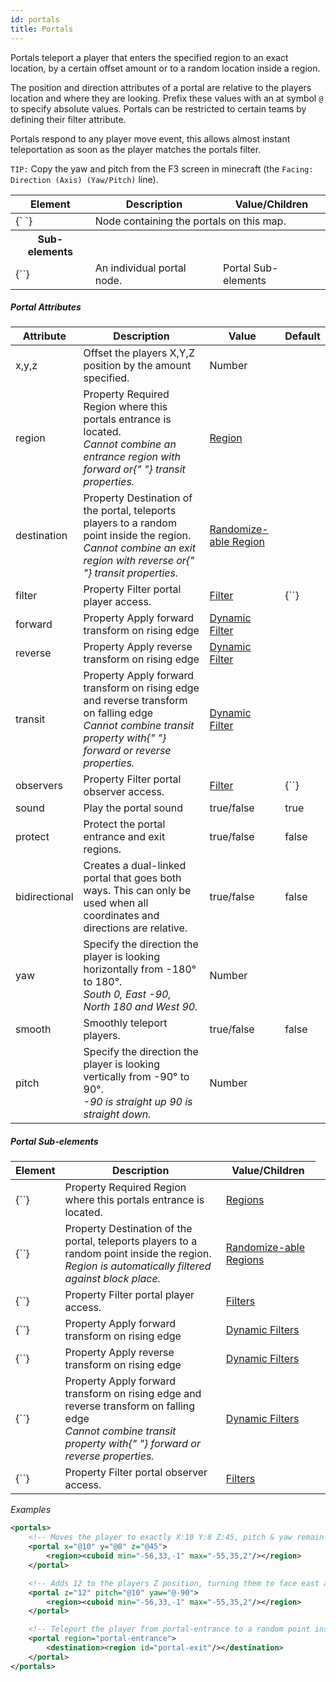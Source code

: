```yaml
---
id: portals
title: Portals
---
```


Portals teleport a player that enters the specified region to an exact location, by a certain offset amount or to a random location inside a region.

The position and direction attributes of a portal are relative to the players location and where they are looking. Prefix these values with an at symbol `@` to specify absolute values. Portals can be restricted to certain teams by defining their filter attribute.

Portals respond to any player move event, this allows almost instant teleportation as soon as the player matches the portals filter.

`TIP:` Copy the yaw and pitch from the F3 screen in minecraft (the `Facing: Direction (Axis) (Yaw/Pitch)` line).

<div className="table-container">
  <table>
    <thead>
      <tr>
        <th>Element</th>
        <th>Description</th>
        <th>Value/Children</th>
      </tr>
    </thead>
    <tbody>
      <tr>
        <td>
          <label>{`<portals> </portals>`}</label>
        </td>
        <td colspan="2">Node containing the portals on this map.</td>
      </tr>
      <tr>
        <th>Sub-elements</th>
        <th />
        <th />
      </tr>
      <tr>
        <td>
          <label>{`<portal>`}</label>
        </td>
        <td>An individual portal node.</td>
        <td>
          <span className="badge badge--secondary">Portal Sub-elements</span>
        </td>
      </tr>
    </tbody>
  </table>
</div>

##### Portal Attributes

<div className="table-container">
  <table>
    <thead>
      <tr>
        <th>Attribute</th>
        <th>Description</th>
        <th>Value</th>
        <th>Default</th>
      </tr>
    </thead>
    <tbody>
      <tr>
        <td>
          <label>x</label>,<label>y</label>,<label>z</label>
        </td>
        <td>
          Offset the players <label>X,Y,Z</label> position by the amount
          specified.
        </td>
        <td>
          <span className="badge badge--primary">Number</span>
        </td>
        <td></td>
      </tr>
      <tr>
        <td>
          <label>region</label>
        </td>
        <td>
          <span
            className="badge badge--secondary"
            title="Can be either this attribute or a sub-element."
          >
            Property
          </span>
          <span className="badge badge--danger">Required</span>
          Region where this portals entrance is located.
          <br />
          <i>
            Cannot combine an entrance region with <label>forward</label> or{" "}
            <label>transit</label> properties.
          </i>
        </td>
        <td>
          <a href="/modules/regions">Region</a>
        </td>
        <td></td>
      </tr>
      <tr>
        <td>
          <label>destination</label>
        </td>
        <td>
          <span
            className="badge badge--secondary"
            title="Can be either this attribute or a sub-element."
          >
            Property
          </span>
          Destination of the portal, teleports players to a random point inside the
          region.
          <br />
          <i>
            Cannot combine an exit region with <label>reverse</label> or{" "}
            <label>transit</label> properties.
          </i>
        </td>
        <td>
          <a href="/modules/regions">Randomize-able Region</a>
        </td>
        <td></td>
      </tr>
      <tr>
        <td>
          <label>filter</label>
        </td>
        <td>
          <span
            className="badge badge--secondary"
            title="Can be either this attribute or a sub-element."
          >
            Property
          </span>
          Filter portal player access.
        </td>
        <td>
          <a href="/modules/filters">Filter</a>
        </td>
        <td>
          <label>{`<always/>`}</label>
        </td>
      </tr>
      <tr>
        <td>
          <label>forward</label>
        </td>
        <td>
          <span
            className="badge badge--secondary"
            title="Can be either this attribute or a sub-element."
          >
            Property
          </span>
          Apply forward transform on rising edge
        </td>
        <td>
          <a href="/modules/filters">Dynamic Filter</a>
        </td>
        <td></td>
      </tr>
      <tr>
        <td>
          <label>reverse</label>
        </td>
        <td>
          <span
            className="badge badge--secondary"
            title="Can be either this attribute or a sub-element."
          >
            Property
          </span>
          Apply reverse transform on rising edge
        </td>
        <td>
          <a href="/modules/filters">Dynamic Filter</a>
        </td>
        <td></td>
      </tr>
      <tr>
        <td>
          <label>transit</label>
        </td>
        <td>
          <span
            className="badge badge--secondary"
            title="Can be either this attribute or a sub-element."
          >
            Property
          </span>
          Apply forward transform on rising edge and reverse transform on falling
          edge
          <br />
          <i>
            Cannot combine <label>transit</label> property with{" "}
            <label>forward</label> or <label>reverse</label> properties.
          </i>
        </td>
        <td>
          <a href="/modules/filters">Dynamic Filter</a>
        </td>
        <td></td>
      </tr>
      <tr>
        <td>
          <label>observers</label>
        </td>
        <td>
          <span
            className="badge badge--secondary"
            title="Can be either this attribute or a sub-element."
          >
            Property
          </span>
          Filter portal observer access.
        </td>
        <td>
          <a href="/modules/filters">Filter</a>
        </td>
        <td>
          <label>{`<always/>`}</label>
        </td>
      </tr>
      <tr>
        <td>
          <label>sound</label>
        </td>
        <td>Play the portal sound</td>
        <td>
          <span className="badge badge--primary">true/false</span>
        </td>
        <td>true</td>
      </tr>
      <tr>
        <td>
          <label>protect</label>
        </td>
        <td>Protect the portal entrance and exit regions.</td>
        <td>
          <span className="badge badge--primary">true/false</span>
        </td>
        <td>false</td>
      </tr>
      <tr>
        <td>
          <label>bidirectional</label>
        </td>
        <td>
          Creates a dual-linked portal that goes both ways. This can only be
          used when all coordinates and directions are relative.
        </td>
        <td>
          <span className="badge badge--primary">true/false</span>
        </td>
        <td>false</td>
      </tr>
      <tr>
        <td>
          <label>yaw</label>
        </td>
        <td>
          Specify the direction the player is looking horizontally from
          -180&deg; to 180&deg;.
          <br />
          <i>South 0, East -90, North 180 and West 90.</i>
        </td>
        <td>
          <span className="badge badge--primary">Number</span>
        </td>
        <td></td>
      </tr>
      <tr>
        <td>
          <label>smooth</label>
        </td>
        <td>Smoothly teleport players.</td>
        <td>
          <span className="badge badge--primary">true/false</span>
        </td>
        <td>false</td>
      </tr>
      <tr>
        <td>
          <label>pitch</label>
        </td>
        <td>
          Specify the direction the player is looking vertically from -90&deg;
          to 90&deg;.
          <br />
          <i>-90 is straight up 90 is straight down.</i>
        </td>
        <td>
          <span className="badge badge--primary">Number</span>
        </td>
        <td></td>
      </tr>
    </tbody>
  </table>
</div>

##### Portal Sub-elements

<div className="table-container">
  <table>
    <thead>
      <tr>
        <th>Element</th>
        <th>Description</th>
        <th>Value/Children</th>
      </tr>
    </thead>
    <tbody>
      <tr>
        <td>
          <label>{`<region>`}</label>
        </td>
        <td>
          <span
            className="badge badge--secondary"
            title="Can be either this sub-element or an attribute."
          >
            Property
          </span>
          <span className="badge badge--danger">Required</span>
          Region where this portals entrance is located.
        </td>
        <td>
          <a href="/modules/regions">Regions</a>
        </td>
      </tr>
      <tr>
        <td>
          <label>{`<destination>`}</label>
        </td>
        <td>
          <span
            className="badge badge--secondary"
            title="Can be either this sub-element or an attribute."
          >
            Property
          </span>
          Destination of the portal, teleports players to a random point inside the
          region.
          <br />
          <i>Region is automatically filtered against block place.</i>
        </td>
        <td>
          <a href="/modules/regions">Randomize-able Regions</a>
        </td>
      </tr>
      <tr>
        <td>
          <label>{`<filter>`}</label>
        </td>
        <td>
          <span
            className="badge badge--secondary"
            title="Can be either this sub-element or an attribute."
          >
            Property
          </span>
          Filter portal player access.
        </td>
        <td>
          <a href="/modules/filters">Filters</a>
        </td>
      </tr>
      <tr>
        <td>
          <label>{`<forward>`}</label>
        </td>
        <td>
          <span
            className="badge badge--secondary"
            title="Can be either this sub-element or an attribute."
          >
            Property
          </span>
          Apply forward transform on rising edge
        </td>
        <td>
          <a href="/modules/filters">Dynamic Filters</a>
        </td>
        <td></td>
      </tr>
      <tr>
        <td>
          <label>{`<reverse>`}</label>
        </td>
        <td>
          <span
            className="badge badge--secondary"
            title="Can be either this sub-element or an attribute."
          >
            Property
          </span>
          Apply reverse transform on rising edge
        </td>
        <td>
          <a href="/modules/filters">Dynamic Filters</a>
        </td>
        <td></td>
      </tr>
      <tr>
        <td>
          <label>{`<transit>`}</label>
        </td>
        <td>
          <span
            className="badge badge--secondary"
            title="Can be either this sub-element or an attribute."
          >
            Property
          </span>
          Apply forward transform on rising edge and reverse transform on falling
          edge
          <br />
          <i>
            Cannot combine <label>transit</label> property with{" "}
            <label>forward</label> or <label>reverse</label> properties.
          </i>
        </td>
        <td>
          <a href="/modules/filters">Dynamic Filters</a>
        </td>
        <td></td>
      </tr>
      <tr>
        <td>
          <label>{`<observers>`}</label>
        </td>
        <td>
          <span
            className="badge badge--secondary"
            title="Can be either this sub-element or an attribute."
          >
            Property
          </span>
          Filter portal observer access.
        </td>
        <td>
          <a href="/modules/filters">Filters</a>
        </td>
      </tr>
    </tbody>
  </table>
</div>

_Examples_

```xml
<portals>
    <!-- Moves the player to exactly X:10 Y:8 Z:45, pitch & yaw remain unchanged -->
    <portal x="@10" y="@8" z="@45">
        <region><cuboid min="-56,33,-1" max="-55,35,2"/></region>
    </portal>

    <!-- Adds 12 to the players Z position, turning them to face east and 10° up -->
    <portal z="12" pitch="@10" yaw="@-90">
        <region><cuboid min="-56,33,-1" max="-55,35,2"/></region>
    </portal>

    <!-- Teleport the player from portal-entrance to a random point inside portal-exit -->
    <portal region="portal-entrance">
        <destination><region id="portal-exit"/></destination>
    </portal>
</portals>
```
